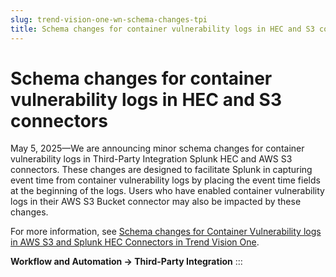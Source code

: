 ```yaml
---
slug: trend-vision-one-wn-schema-changes-tpi
title: Schema changes for container vulnerability logs in HEC and S3 connectors
---
```

# Schema changes for container vulnerability logs in HEC and S3 connectors

May 5, 2025—We are announcing minor schema changes for container vulnerability logs in Third-Party Integration Splunk HEC and AWS S3 connectors. These changes are designed to facilitate Splunk in capturing event time from container vulnerability logs by placing the event time fields at the beginning of the logs. Users who have enabled container vulnerability logs in their AWS S3 Bucket connector may also be impacted by these changes.

For more information, see [Schema changes for Container Vulnerability logs in AWS S3 and Splunk HEC Connectors in Trend Vision One](https://success.trendmicro.com/en-US/solution/KA-0019589).

**Workflow and Automation → Third-Party Integration**
:::
